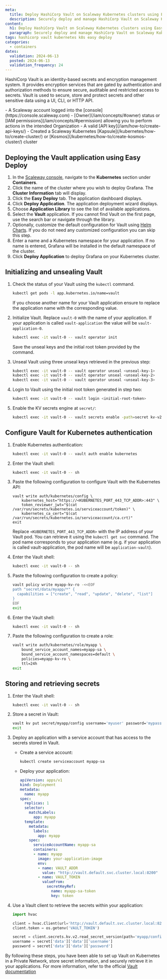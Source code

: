 ```yaml
---
meta:
  title: Deploy HashiCorp Vault on Scaleway Kubernetes clusters using Easy Deploy
  description: Securely deploy and manage HashiCorp Vault on Scaleway Kubernetes clusters with Easy Deploy. Follow our guide for step-by-step instructions.
content:
  h1: Deploy HashiCorp Vault on Scaleway Kubernetes clusters using Easy Deploy
  paragraph: Securely deploy and manage HashiCorp Vault on Scaleway Kubernetes clusters with Easy Deploy. Follow our guide for step-by-step instructions.
tags: hashicorp vault kubernetes k8s easy deploy
categories:
  - containers
dates:
  validation: 2024-06-13
  posted: 2024-06-13
  validation_frequency: 24
---
```


HashiCorp Vault is an identity-based secrets and encryption management system.
It provides encryption services that are gated by authentication and authorization methods to ensure secure, auditable and restricted access to secrets.
Vault is used to secure, store and protect secrets and other sensitive data using a UI, CLI, or HTTP API.

<Macro id="requirements" />
- A Scaleway account logged into the [console](https://console.scaleway.com)
- [Owner](/iam/concepts/#owner) status or [IAM permissions](/iam/concepts/#permission) allowing you to perform actions in the intended Organization
- A valid [API key](/iam/how-to/create-api-keys/)
- Created a Scaleway Kubernetes [Kapsule](/kubernetes/how-to/create-cluster/) or [Kosmos](/kubernetes/how-to/create-kosmos-cluster/) cluster

## Deploying the Vault application using Easy Deploy

1. In the [Scaleway console](https://console.scaleway.com/), navigate to the **Kubernetes** section under **Containers**.
2. Click the name of the cluster where you wish to deploy Grafana. The **Cluster Information** tab will display.
3. Click the **Easy Deploy** tab. The application dashboard displays.
4. Click **Deploy Application**. The application deployment wizard displays.
5. Choose **Application Library** to see the list of available applications.
6. Select the **Vault** application.
    <Message type="tip">
        If you cannot find Vault on the first page, use the search bar or navigate through the library.
    </Message>
7. Optionally, customize the default configuration for Vault using [Helm Charts](/tutorials/kubernetes-package-management-helm/). If you do not need any customized configuration you can skip this step.
8. Enter a name and a Kubernetes namespace for your application. If no name is entered, Grafana will be installed in the default namespace of the cluster.
9. Click **Deploy Application** to deploy Grafana on your Kubernetes cluster.

## Initializing and unsealing Vault

1. Check the status of your Vault using the `kubectl` command.
    ```sh
    kubectl get pods -l app.kubernetes.io/name=vault
    ```
    <Message type="tip">
      If you choose another name for your Vault application ensure to replace the application name with the corresponding value.
    </Message>

2. Initialize Vault. Replace `vault-0` with the name of your application. If your application is called `vault-application` the value will be `vault-application-0`.
    ```sh
    kubectl exec -it vault-0 -- vault operator init
    ```
    <Message type="important">
      Save the unseal keys and the initial root token provided by the command.
    </Message>

3. Unseal Vault using three unseal keys retrieved in the previous step:
    ```sh
    kubectl exec -it vault-0 -- vault operator unseal <unseal-key-1>
    kubectl exec -it vault-0 -- vault operator unseal <unseal-key-2>
    kubectl exec -it vault-0 -- vault operator unseal <unseal-key-3>
    ```

4. Login to Vault using the initial root token generated in step two:
    ```sh
    kubectl exec -it vault-0 -- vault login <initial-root-token>
    ```

5. Enable the KV secrets engine at `secret/`:
    ```sh
    kubectl exec -it vault-0 -- vault secrets enable -path=secret kv-v2
    ```

## Configure Vault for Kubernetes authentication

1. Enable Kubernetes authentication:
    ```sh
    kubectl exec -it vault-0 -- vault auth enable kubernetes
    ```

2. Enter the Vault shell:
    ```sh
    kubectl exec -it vault-0 -- sh
    ```
3. Paste the following configuration to configure Vault with the Kubernetes API:
    ```
    vault write auth/kubernetes/config \
        kubernetes_host="https://<KUBERNETES_PORT_443_TCP_ADDR>:443" \
        token_reviewer_jwt="$(cat /var/run/secrets/kubernetes.io/serviceaccount/token)" \
        kubernetes_ca_cert="$(cat /var/run/secrets/kubernetes.io/serviceaccount/ca.crt)"
    exit
    ```
    Replace `<KUBERNETES_PORT_443_TCP_ADDR>` with the IP address of your Vault pod. You can retrieve it using the `kubectl get svc` command. The pod name corresponds to your application name (e.g. if your application is called vault-application, the pod name will be `application-vault`).

4. Enter the Vault shell:
    ```sh
    kubectl exec -it vault-0 -- sh
    ```
5. Paste the following configuration to create a policy:
    ```sh
    vault policy write myapp-kv-ro -<<EOF
    path "secret/data/myapp/*" {
      capabilities = ["create", "read", "update", "delete", "list"]
    }
    EOF
    exit
    ```

6. Enter the Vault shell:
    ```sh
    kubectl exec -it vault-0 -- sh
    ```
7. Paste the following configuration to create a role:
    ```sh
    vault write auth/kubernetes/role/myapp \
        bound_service_account_names=myapp-sa \
        bound_service_account_namespaces=default \
        policies=myapp-kv-ro \
        ttl=24h
    exit
    ```

## Storing and retrieving secrets

1. Enter the Vault shell:
    ```sh
    kubectl exec -it vault-0 -- sh
    ```

2. Store a secret in Vault:
    ```sh
    vault kv put secret/myapp/config username='myuser' password='mypassword'
    exit
    ```

3. Deploy an application with a service account that has access to the secrets stored in Vault.

    * Create a service account:
        ```sh
        kubectl create serviceaccount myapp-sa
        ```

    * Deploy your application:
        ```yaml
        apiVersion: apps/v1
        kind: Deployment
        metadata:
          name: myapp
        spec:
          replicas: 1
          selector:
            matchLabels:
              app: myapp
          template:
            metadata:
              labels:
                app: myapp
            spec:
              serviceAccountName: myapp-sa
              containers:
              - name: myapp
                image: your-application-image
                env:
                - name: VAULT_ADDR
                  value: "http://vault.default.svc.cluster.local:8200"
                - name: VAULT_TOKEN
                  valueFrom:
                    secretKeyRef:
                      name: myapp-sa-token
                      key: token
        ```

4. Use a Vault client to retrieve the secrets within your application:
    ```python
    import hvac

    client = hvac.Client(url='http://vault.default.svc.cluster.local:8200')
    client.token = os.getenv('VAULT_TOKEN')

    secret = client.secrets.kv.v2.read_secret_version(path='myapp/config')
    username = secret['data']['data']['username']
    password = secret['data']['data']['password']
    ```

By following these steps, you have been able to set up Vault on Kubernetes in a Private Network, store secret information, and securely retrieve it in your applications.
For more information, refer to the official [Vault documentation](https://developer.hashicorp.com/vault/docs)